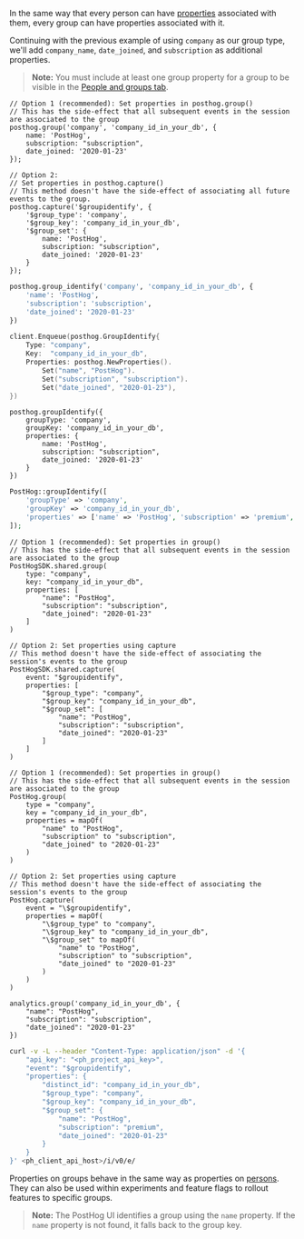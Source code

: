 In the same way that every person can have [properties](/docs/getting-started/person-properties) associated with them, every group can have properties associated with it.

Continuing with the previous example of using `company` as our group type, we'll add `company_name`, `date_joined`, and `subscription` as additional properties.

> **Note:** You must include at least one group property for a group to be visible in the [People and groups tab](https://app.posthog.com/persons).

<MultiLanguage>

```js-web
// Option 1 (recommended): Set properties in posthog.group()
// This has the side-effect that all subsequent events in the session are associated to the group
posthog.group('company', 'company_id_in_your_db', {
    name: 'PostHog',
    subscription: "subscription",
    date_joined: '2020-01-23'
});

// Option 2: 
// Set properties in posthog.capture()
// This method doesn't have the side-effect of associating all future events to the group.
posthog.capture('$groupidentify', {
    '$group_type': 'company',
    '$group_key': 'company_id_in_your_db',
    '$group_set': {
        name: 'PostHog',
        subscription: "subscription",
        date_joined: '2020-01-23'
    }
});
```

```python
posthog.group_identify('company', 'company_id_in_your_db', {
    'name': 'PostHog',
    'subscription': 'subscription',
    'date_joined': '2020-01-23'
})
```

```go
client.Enqueue(posthog.GroupIdentify{
    Type: "company",
    Key:  "company_id_in_your_db",
    Properties: posthog.NewProperties().
        Set("name", "PostHog").
        Set("subscription", "subscription").
        Set("date_joined", "2020-01-23"),
})
```

```node
posthog.groupIdentify({
    groupType: 'company',
    groupKey: 'company_id_in_your_db',
    properties: {
        name: 'PostHog',
        subscription: "subscription",
        date_joined: '2020-01-23'
    }
})
```

```php
PostHog::groupIdentify([
    'groupType' => 'company',
    'groupKey' => 'company_id_in_your_db',
    'properties' => ['name' => 'PostHog', 'subscription' => 'premium', 'date_joined' => '2020-01-23']
]);
```

```ios_swift
// Option 1 (recommended): Set properties in group()
// This has the side-effect that all subsequent events in the session are associated to the group
PostHogSDK.shared.group(
    type: "company", 
    key: "company_id_in_your_db",
    properties: [
        "name": "PostHog",
        "subscription": "subscription",
        "date_joined": "2020-01-23"
    ]
)

// Option 2: Set properties using capture
// This method doesn't have the side-effect of associating the session's events to the group
PostHogSDK.shared.capture(
    event: "$groupidentify",
    properties: [
        "$group_type": "company",
        "$group_key": "company_id_in_your_db",
        "$group_set": [
            "name": "PostHog",
            "subscription": "subscription",
            "date_joined": "2020-01-23"
        ]
    ]
)
```

```android_kotlin
// Option 1 (recommended): Set properties in group()
// This has the side-effect that all subsequent events in the session are associated to the group
PostHog.group(
    type = "company", 
    key = "company_id_in_your_db",
    properties = mapOf(
        "name" to "PostHog",
        "subscription" to "subscription",
        "date_joined" to "2020-01-23"
    )
)

// Option 2: Set properties using capture
// This method doesn't have the side-effect of associating the session's events to the group
PostHog.capture(
    event = "\$groupidentify",
    properties = mapOf(
        "\$group_type" to "company",
        "\$group_key" to "company_id_in_your_db",
        "\$group_set" to mapOf(
            "name" to "PostHog",
            "subscription" to "subscription",
            "date_joined" to "2020-01-23"
        )
    )
)
```

```segment
analytics.group('company_id_in_your_db', {
    "name": "PostHog",
    "subscription": "subscription",
    "date_joined": "2020-01-23"
})
```

```bash
curl -v -L --header "Content-Type: application/json" -d '{
    "api_key": "<ph_project_api_key>",
    "event": "$groupidentify",
    "properties": {
        "distinct_id": "company_id_in_your_db",
        "$group_type": "company",
        "$group_key": "company_id_in_your_db",
        "$group_set": {
            "name": "PostHog",
            "subscription": "premium",
            "date_joined": "2020-01-23"
        }
    }
}' <ph_client_api_host>/i/v0/e/
```

</MultiLanguage>

Properties on groups behave in the same way as properties on [persons](/docs/data/persons). They can also be used within experiments and feature flags to rollout features to specific groups.

> **Note:** The PostHog UI identifies a group using the `name` property. If the `name` property is not found, it falls back to the group key.
